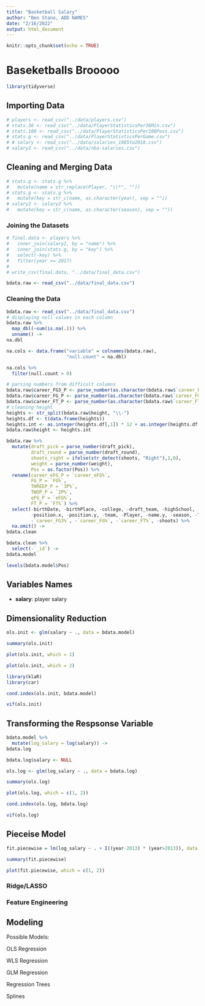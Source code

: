 ```yaml
---
title: "Basketball Salary"
author: "Ben Stano, ADD NAMES"
date: "2/16/2022"
output: html_document
---
```


```r
knitr::opts_chunk$set(echo = TRUE)
```

# Baseketballs Brooooo

```r
library(tidyverse)
```

## Importing Data

```r
# players <- read_csv("../data/players.csv")
# stats.36 <- read_csv("../data/PlayerStatisticsPer36Min.csv")
# stats.100 <- read_csv("../data/PlayerStatisticsPer100Poss.csv")
# stats.g <- read_csv("../data/PlayerStatisticsPerGame.csv")
# # salary <- read_csv("../data/salaries_1985to2018.csv")
# salary2 <- read_csv("../data/nba-salaries.csv")
```

## Cleaning and Merging Data

```r
# stats.g <- stats.g %>%
#   mutate(name = str_replace(Player, "\\*", ""))
# stats.g <- stats.g %>%
#   mutate(key = str_c(name, as.character(year), sep = ""))
# salary2 <- salary2 %>%
#   mutate(key = str_c(name, as.character(season), sep = ""))
```

### Joining the Datasets

```r
# final.data <- players %>%
#   inner_join(salary2, by = "name") %>%
#   inner_join(stats.g, by = "key") %>%
#   select(-key) %>%
#   filter(year >= 2017)
# 
# write_csv(final.data, "../data/final_data.csv")

bdata.raw <- read_csv("../data/final_data.csv")
```

### Cleaning the Data

```r
bdata.raw <- read_csv("../data/final_data.csv")
# displaying null values in each column
bdata.raw %>%
  map_dbl(~sum(is.na(.))) %>%
  unname() ->
na.dbl

na.cols <- data.frame("variable" = colnames(bdata.raw),
                      "null.count" = na.dbl)

na.cols %>%
  filter(null.count > 0)

# parsing numbers from difficult columns
bdata.raw$career_FG3_P <- parse_number(as.character(bdata.raw$`career_FG3%`))
bdata.raw$career_FG_P <- parse_number(as.character(bdata.raw$`career_FG%`))
bdata.raw$career_FT_P <- parse_number(as.character(bdata.raw$`career_FT%`))
# cleaning height
heights <- str_split(bdata.raw$height, "\\-")
heights.df <- t(data.frame(heights))
heights.int <- as.integer(heights.df[,1]) * 12 + as.integer(heights.df[,2])
bdata.raw$height <- heights.int

bdata.raw %>%
  mutate(draft_pick = parse_number(draft_pick),
         draft_round = parse_number(draft_round),
         shoots_right = ifelse(str_detect(shoots, "Right"),1,0),
         weight = parse_number(weight),
         Pos = as.factor(Pos)) %>%
  rename(career_eFG_P = `career_eFG%`,
         FG_P = `FG%`,
         THREEP_P = `3P%`,
         TWOP_P = `2P%`,
         eFG_P = `eFG%`,
         FT_P = `FT%`) %>%
  select(-birthDate, -birthPlace, -college, -draft_team, -highSchool, -name.x,
         -position.x, -position.y, -team, -Player, -name.y, -season, -Tm,
         -`career_FG3%`, -`career_FG%`, -`career_FT%`, -shoots) %>%
  na.omit() ->
bdata.clean

bdata.clean %>%
  select(-`_id`) ->
bdata.model
```

```r
levels(bdata.model$Pos)
```

## Variables Names

 - **salary**: player salary 

## Dimensionality Reduction

```r
ols.init <- glm(salary ~ ., data = bdata.model)

summary(ols.init)

plot(ols.init, which = 1)

plot(ols.init, which = 2)
```

```r
library(klaR)
library(car)

cond.index(ols.init, bdata.model)

vif(ols.init)
```

## Transforming the Respsonse Variable

```r
bdata.model %>%
  mutate(log_salary = log(salary)) -> 
bdata.log

bdata.log$salary <- NULL
```

```r
ols.log <- glm(log_salary ~ ., data = bdata.log)

summary(ols.log)

plot(ols.log, which = c(1, 2))

cond.index(ols.log, bdata.log)

vif(ols.log)
```
## Pieceise Model

```r
fit.piecewise = lm(log_salary ~ . + I((year-2013) * (year>2013)), data = bdata.log)

summary(fit.piecewise)

plot(fit.piecewise, which = c(1, 2))
```


### Ridge/LASSO

### Feature Engineering

## Modeling

Possible Models:

OLS Regression

WLS Regression

GLM Regression

Regression Trees

Splines


